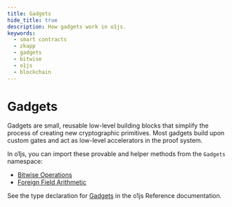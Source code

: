 ```yaml
---
title: Gadgets
hide_title: true
description: How gadgets work in o1js.
keywords:
  - smart contracts
  - zkapp
  - gadgets
  - bitwise
  - o1js
  - blockchain
---
```


# Gadgets

Gadgets are small, reusable low-level building blocks that simplify the process of creating new cryptographic primitives. Most gadgets build upon custom gates and act as low-level accelerators in the proof system.

In o1js, you can import these provable and helper methods from the `Gadgets` namespace:

- [Bitwise Operations](/zkapps/o1js/bitwise-operations)
- [Foreign Field Arithmetic](/zkapps/o1js/ecdsa)

See the type declaration for [Gadgets](/zkapps/o1js-reference/variables/Gadgets) in the o1js Reference documentation.
